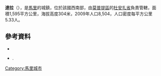{{Coord|15|6|25|N|2|38|24|W|display=title}}

'''達拉'''（{{lang-fr|Dallah}}），是[[馬里|馬里]]的城鎮，位於該國西南部，由[[莫普提區|莫普提區]]的[[杜安扎省|杜安扎省]]負責管轄，面積1,595平方公里，海拔高度304米，2009年人口8,504，人口密度每平方公里5.33人。

==參考資料==
*{{citation | url=http://instat.gov.ml/documentation/mopti.pdf
 | publisher=République de Mali: Institut National de la Statistique| title=Resultats Provisoires RGPH 2009 (Région de Mopti) | language=fr }}
*{{citation | title=Plan de Sécurité Alimentaire Commune Rurale de Dallah 2006-2010 | publisher=Commissariat à la Sécurité Alimentaire, République du Mali, USAID-Mali | year=2006 | url=http://www.aec.msu.edu/fs2/mali_fd_strtgy/plans/mopti/douentza/psa_dallah.pdf | language=fr | deadurl=yes | archiveurl=https://web.archive.org/web/20120905205034/http://www.aec.msu.edu/fs2/mali_fd_strtgy/plans/mopti/douentza/psa_dallah.pdf | archivedate=2012年9月5日 | df= }}.

{{莫普提區}}

[[Category:馬里城市|Category:馬里城市]]


{{Mali-geo-stub}}
